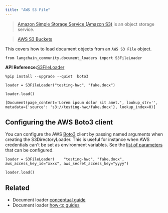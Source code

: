 ```yaml
---
title: "AWS S3 File"
---
```


> [Amazon Simple Storage Service (Amazon S3)](https://docs.aws.amazon.com/AmazonS3/latest/userguide/using-folders.html) is an object storage service.

> [AWS S3 Buckets](https://docs.aws.amazon.com/AmazonS3/latest/userguide/UsingBucket.html)

This covers how to load document objects from an `AWS S3 File` object.

```
from langchain_community.document_loaders import S3FileLoader
```

**API Reference:**[S3FileLoader](https://python.langchain.com/api_reference/community/document_loaders/langchain_community.document_loaders.s3_file.S3FileLoader.html)

```
%pip install --upgrade --quiet  boto3
```

```
loader = S3FileLoader("testing-hwc", "fake.docx")
```

```
loader.load()
```

```
[Document(page_content='Lorem ipsum dolor sit amet.', lookup_str='', metadata={'source': 's3://testing-hwc/fake.docx'}, lookup_index=0)]
```

## Configuring the AWS Boto3 client

You can configure the AWS [Boto3](https://boto3.amazonaws.com/v1/documentation/api/latest/index.html) client by passing named arguments when creating the S3DirectoryLoader. This is useful for instance when AWS credentials can't be set as environment variables. See the [list of parameters](https://boto3.amazonaws.com/v1/documentation/api/latest/reference/core/session.html#boto3.session.Session) that can be configured.

```
loader = S3FileLoader(    "testing-hwc", "fake.docx", aws_access_key_id="xxxx", aws_secret_access_key="yyyy")
```

```
loader.load()
```

## Related

* Document loader [conceptual guide](/oss/concepts/document_loaders)
* Document loader [how-to guides](/oss/how_to/#document-loaders)
